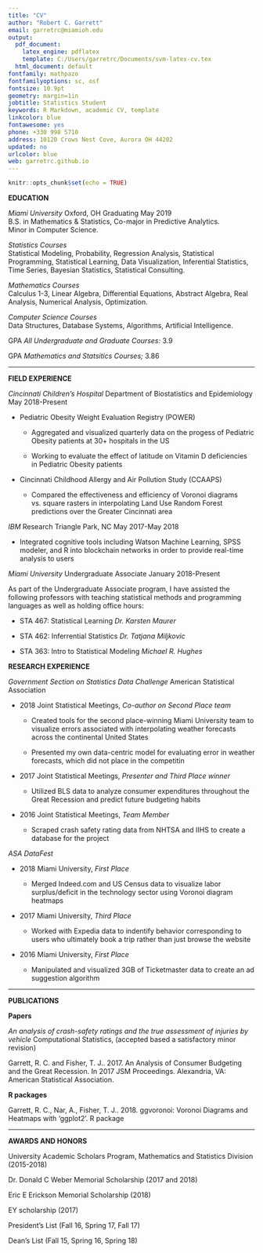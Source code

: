 ```yaml
---
title: "CV"
author: "Robert C. Garrett"
email: garretrc@miamioh.edu
output:
  pdf_document:
    latex_engine: pdflatex
    template: C:/Users/garretrc/Documents/svm-latex-cv.tex
  html_document: default
fontfamily: mathpazo
fontfamilyoptions: sc, osf
fontsize: 10.9pt
geometry: margin=1in
jobtitle: Statistics Student
keywords: R Markdown, academic CV, template
linkcolor: blue
fontawesome: yes
phone: +330 998 5710
address: 10120 Crows Nest Cove, Aurora OH 44202
updated: no
urlcolor: blue
web: garretrc.github.io
---
```


```r
knitr::opts_chunk$set(echo = TRUE)
```

\vspace{4mm}

**EDUCATION**  

*Miami University* Oxford, OH \hfill Graduating May 2019  
B.S. in Mathematics & Statistics, Co-major in Predictive Analytics.  
Minor in Computer Science.

*Statistics Courses*  
Statistical Modeling, Probability, Regression Analysis, Statistical Programming, Statistical Learning, Data Visualization, Inferential Statistics, Time Series, Bayesian Statistics, Statistical Consulting.

*Mathematics Courses*  
Calculus 1-3, Linear Algebra, Differential Equations, Abstract Algebra, Real Analysis, Numerical Analysis, Optimization.

*Computer Science Courses*  
Data Structures, Database Systems, Algorithms, Artificial Intelligence.

GPA *All Undergraduate and Graduate Courses:* 3.9

GPA *Mathematics and Statsitics Courses;* 3.86

***


**FIELD EXPERIENCE**

*Cincinnati Children's Hospital* Department of Biostatistics and Epidemiology \hfill May 2018-Present

- Pediatric Obesity Weight Evaluation Registry (POWER)

    + Aggregated and visualized quarterly data on the progess of Pediatric Obesity patients at 30+ hospitals in the US

    + Working to evaluate the effect of latitude on Vitamin D deficiencies in Pediatric Obesity patients
    
- Cincinnati Childhood Allergy and Air Pollution Study (CCAAPS)

    + Compared the effectiveness and efficiency of Voronoi diagrams vs. square rasters in interpolating Land Use Random Forest predictions over the Greater Cincinnati area
    
*IBM* Research Triangle Park, NC \hfill May 2017-May 2018  

- Integrated cognitive tools including Watson Machine Learning, SPSS modeler, and R into blockchain networks in order to provide real-time analysis to users

*Miami University* Undergraduate Associate \hfill January 2018-Present

As part of the Undergraduate Associate program, I have assisted the following professors with teaching statistical methods and programming languages as well as holding office hours:

- STA 467: Statistical Learning *Dr. Karsten Maurer*

- STA 462: Inferrential Statistics *Dr. Tatjana Miljkovic*

- STA 363: Intro to Statistical Modeling *Michael R. Hughes*

\newpage

**RESEARCH EXPERIENCE**

*Government Section on Statistics Data Challenge* American Statistical Association

- 2018 Joint Statistical Meetings, *Co-author on Second Place team*

    + Created tools for the second place-winning Miami University team to visualize errors associated with interpolating weather forecasts across the continental United States
    
    + Presented my own data-centric model for evaluating error in weather forecasts, which did not place in the competitin

- 2017 Joint Statistical Meetings, *Presenter and Third Place winner*

    + Utilized BLS data to analyze consumer expenditures throughout the Great Recession and predict future budgeting habits

- 2016 Joint Statistical Meetings, *Team Member*

    + Scraped crash safety rating data from NHTSA and IIHS to create a database for the project

*ASA DataFest*

- 2018 Miami University, *First Place*

    + Merged Indeed.com and US Census data to visualize labor surplus/deficit in the technology sector using Voronoi diagram heatmaps

- 2017 Miami University, *Third Place*

    + Worked with Expedia data to indentify behavior corresponding to users who ultimately book a trip rather than just browse the website

- 2016 Miami University, *First Place*

    + Manipulated and visualized 3GB of Ticketmaster data to create an ad suggestion algorithm

***

**PUBLICATIONS**

**Papers**

*An analysis of crash-safety ratings and the true assessment of injuries by vehicle* Computational Statistics, (accepted based a satisfactory minor revision)

Garrett, R. C. and Fisher, T. J.. 2017. An Analysis of Consumer Budgeting and the Great Recession. In 2017 JSM Proceedings. Alexandria, VA: American Statistical Association.

**R packages**

Garrett, R. C., Nar, A., Fisher, T. J.. 2018.  ggvoronoi: Voronoi Diagrams and Heatmaps with 'ggplot2'. R package

***

**AWARDS AND HONORS**

University Academic Scholars Program, Mathematics and Statistics Division (2015-2018)

Dr. Donald C Weber Memorial Scholarship (2017 and 2018)

Eric E Erickson Memorial Scholarship (2018)

EY scholarship (2017)

President's List (Fall 16, Spring 17, Fall 17)

Dean's List (Fall 15, Spring 16, Spring 18)
